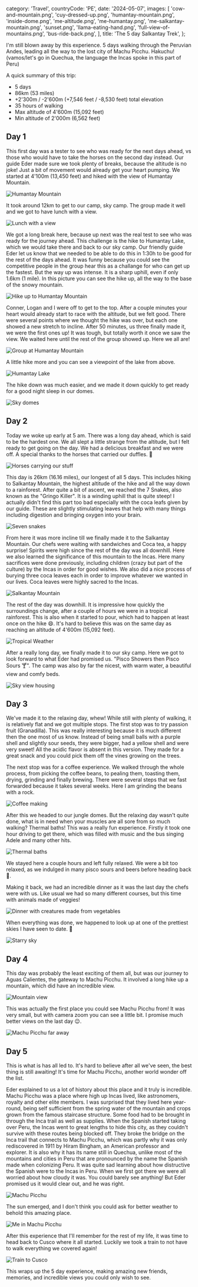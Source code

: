   category: 'Travel',
  countryCode: 'PE',
  date: '2024-05-07',
  images: [
    'cow-and-mountain.png',
    'cuy-dressed-up.png',
    'humantay-mountain.png',
    'inside-dome.png',
    'me-altitude.png',
    'me-humantay.png',
    'me-salkantay-mountain.png',
    'sunset.png',
    'llama-eating-hand.png',
    'full-view-of-mountains.png',
    'bus-ride-back.png',
  ],
  title: 'The 5 day Salkantay Trek',
};

I'm still blown away by this experience. 5 days walking through the Peruvian Andes, leading all the way to the lost city of Machu Picchu. Hakuchu! (vamos/let's go in Quechua, the language the Incas spoke in this part of Peru)

A quick summary of this trip:

- 5 days
- 86km (53 miles)
- +2'300m / -2'600m (+7,546 feet / -8,530 feet) total elevation
- 35 hours of walking
- Max altitude of 4'600m (15,092 feet)
- Min altitude of 2'000m (6,562 feet)

## Day 1

This first day was a tester to see who was ready for the next days ahead, vs those who would have to take the horses on the second day instead. Our guide Eder made sure we took plenty of breaks, because the altitude is no joke! Just a bit of movement would already get your heart pumping. We started at 4'100m (13,450 feet) and hiked with the view of Humantay Mountain.

![Humantay Mountain](/salkantay-trek/beginning-hike.png 'Humantay Mountain')

It took around 12km to get to our camp, sky camp. The group made it well and we got to have lunch with a view.

![Lunch with a view](/salkantay-trek/lunch-with-view.png 'Lunch with a view')

We got a long break here, because up next was the real test to see who was ready for the journey ahead. This challenge is the hike to Humantay Lake, which we would take there and back to our sky camp. Our friendly guide Eder let us know that we needed to be able to do this in 1:30h to be good for the rest of the days ahead. It was funny because you could see the competitive people in the group hear this as a challange for who can get up the fastest. But the way up was intense. It is a sharp uphill, even if only 1.6km (1 mile). In this picture you can see the hike up, all the way to the base of the snowy mountain.

![Hike up to Humantay Mountain](/salkantay-trek/hike-up-humantay.png 'Hike up to Humantay Mountain')

Conner, Logan and I were off to get to the top. After a couple minutes your heart would already start to race with the altitude, but we felt good. There were several points where we thought the hike was over, but each one showed a new stretch to incline. After 50 minutes, us three finally made it, we were the first ones up! It was tough, but totally worth it once we saw the view. We waited here until the rest of the group showed up. Here we all are!

![Group at Humantay Mountain](/salkantay-trek/humantay-group.png 'Group at Humantay Mountain')

A little hike more and you can see a viewpoint of the lake from above.

![Humantay Lake](/salkantay-trek/humantay-lake.png 'Humantay Lake')

The hike down was much easier, and we made it down quickly to get ready for a good night sleep in our domes.

![Sky domes](/salkantay-trek/mountain-domes.png 'Sky domes')

## Day 2

Today we woke up early at 5 am. There was a long day ahead, which is said to be the hardest one. We all slept a little strange from the altitude, but I felt ready to get going on the day. We had a delicious breakfast and we were off. A special thanks to the horses that carried our duffles. 🐴

![Horses carrying our stuff](/salkantay-trek/horses-carry.png 'Horses carrying our stuff')

This day is 26km (16.16 miles), our longest of all 5 days. This includes hiking to Salkantay Mountain, the highest altitude of the hike and all the way down to a rainforest. After quite a bit of ascent, we reached the 7 Snakes, also known as the "Gringo Killer". It is a winding uphill that is quite steep! I actually didn't find this part too bad especially with the coca leafs given by our guide. These are slightly stimulating leaves that help with many things including digestion and bringing oxygen into your brain.

![Seven snakes](/salkantay-trek/seven-snakes.png 'Seven snakes')

From here it was more incline till we finally made it to the Salkantay Mountain. Our chefs were waiting with sandwiches and Coca tea, a happy surprise! Spirits were high since the rest of the day was all downhill. Here we also learned the significance of this mountain to the Incas. Here many sacrifices were done previously, including children (crazy but part of the culture) by the Incas in order for good wishes. We also did a nice process of burying three coca leaves each in order to improve whatever we wanted in our lives. Coca leaves were highly sacred to the Incas.

![Salkantay Mountain](/salkantay-trek/group-salkantay-mountain.png 'Salkantay Mountain')

The rest of the day was downhill. It is impressive how quickly the surroundings change, after a couple of hours we were in a tropical rainforest. This is also when it started to pour, which had to happen at least once on the hike 😄. It's hard to believe this was on the same day as reaching an altitude of 4'600m (15,092 feet).

![Tropical Weather](/salkantay-trek/rain-forest.png 'Tropical Weather')

After a really long day, we finally made it to our sky camp. Here we got to look forward to what Eder had promised us. "Pisco Showers then Pisco Sours 🍸". The camp was also by far the nicest, with warm water, a beautiful view and comfy beds.

![Sky view housing](/salkantay-trek/sky-view-housing.png 'Sky view housing')

## Day 3

We've made it to the relaxing day, whew! While still with plenty of walking, it is relatively flat and we got multiple stops. The first stop was to try passion fruit (Granadilla). This was really interesting because it is much different then the one most of us know. Instead of being small balls with a purple shell and slightly sour seeds, they were bigger, had a yellow shell and were very sweet! All the acidic flavor is absent in this version. They made for a great snack and you could pick them off the vines growing on the trees.

The next stop was for a coffee experience. We walked through the whole process, from picking the coffee beans, to pealing them, toasting them, drying, grinding and finally brewing. There were several steps that we fast forwarded because it takes several weeks. Here I am grinding the beans with a rock.

![Coffee making](/salkantay-trek/making-coffee.png 'Coffee making')

After this we headed to our jungle domes. But the relaxing day wasn't quite done, what is in need when your muscles are all sore from so much walking? Thermal baths! This was a really fun experience. Firstly it took one hour driving to get there, which was filled with music and the bus singing Adele and many other hits.

![Thermal baths](/salkantay-trek/thermal-baths.png 'Thermal baths')

We stayed here a couple hours and left fully relaxed. We were a bit too relaxed, as we indulged in many pisco sours and beers before heading back 🍻.

Making it back, we had an incredible dinner as it was the last day the chefs were with us. Like usual we had so many different courses, but this time with animals made of veggies!

![Dinner with creatures made from vegetables](/salkantay-trek/creative-dinner.png 'Dinner with creatures made from vegetables')

When everything was done, we happened to look up at one of the prettiest skies I have seen to date. 🌌

![Starry sky](/salkantay-trek/starry-sky.png 'Starry sky')

## Day 4

This day was probably the least exciting of them all, but was our journey to Aguas Calientes, the gateway to Machu Picchu. It involved a long hike up a mountain, which did have an incredible view.

![Mountain view](/salkantay-trek/mountain-view.png 'Mountain view')

This was actually the first place you could see Machu Picchu from! It was very small, but with camera zoom you can see a little bit. I promise much better views on the last day 😉.

![Machu Picchu far away](/salkantay-trek/machu-picchu-far.png 'Machu Picchu far away')

## Day 5

This is what is has all led to. It's hard to believe after all we've seen, the best thing is still awaiting! It's time for Machu Picchu, another world wonder off the list.

Eder explained to us a lot of history about this place and it truly is incredible. Machu Picchu was a place where high up Incas lived, like astronomers, royalty and other elite members. I was surprised that they lived here year-round, being self sufficient from the spring water of the mountain and crops grown from the famous staircase structure. Some food had to be brought in through the Inca trail as well as supplies. When the Spanish started taking over Peru, the Incas went to great lengths to hide this city, as they couldn't survive with these routes being blocked off. They broke the bridge on the Inca trail that connects to Machu Picchu, which was partly why it was only rediscovered in 1911 by Hiram Bingham, an American professor and explorer. It is also why it has its name still in Quechua, unlike most of the mountains and cities in Peru that are pronounced by the name the Spanish made when colonizing Peru. It was quite sad learning about how distructive the Spanish were to the Incas in Peru. When we first got there we were all worried about how cloudy it was. You could barely see anything! But Eder promised us it would clear out, and he was right.

![Machu Picchu](/salkantay-trek/machu-picchu.png 'Machu Picchu')

The sun emerged, and I don't think you could ask for better weather to behold this amazing place.

![Me in Machu Picchu](/salkantay-trek/me-machu-picchu.png 'Me in Machu Picchu')

After this experience that I'll remember for the rest of my life, it was time to head back to Cusco where it all started. Luckily we took a train to not have to walk everything we covered again!

![Train to Cusco](/salkantay-trek/train-to-cusco.png 'Train to Cusco')

This wraps up the 5 day experience, making amazing new friends, memories, and incredible views you could only wish to see.
